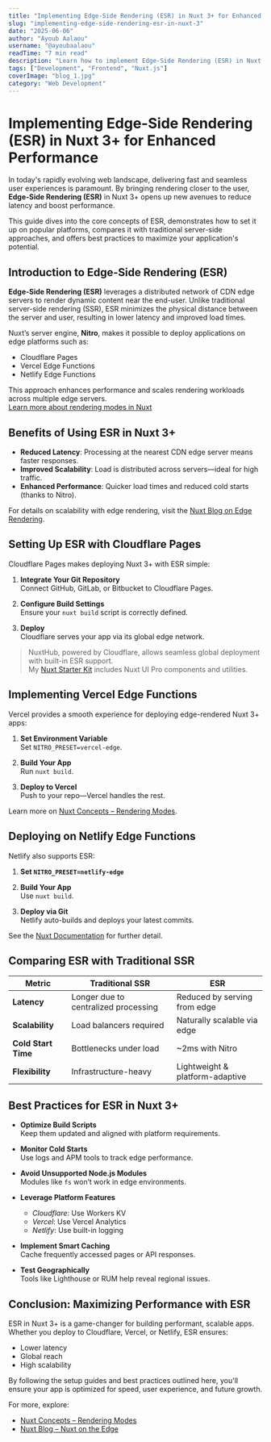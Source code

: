 ```yaml
---
title: "Implementing Edge-Side Rendering (ESR) in Nuxt 3+ for Enhanced Performance"
slug: "implementing-edge-side-rendering-esr-in-nuxt-3"
date: "2025-06-06"
author: "Ayoub Aalaou"
username: "@ayoubaalaou"
readTime: "7 min read"
description: "Learn how to implement Edge-Side Rendering (ESR) in Nuxt 3+ using platforms like Vercel, Cloudflare, and Netlify to improve performance, scalability, and load times."
tags: ["Development", "Frontend", "Nuxt.js"]
coverImage: "blog_1.jpg"
category: "Web Development"
---
```



# Implementing Edge-Side Rendering (ESR) in Nuxt 3+ for Enhanced Performance

In today's rapidly evolving web landscape, delivering fast and seamless user experiences is paramount. By bringing rendering closer to the user, **Edge-Side Rendering (ESR)** in Nuxt 3+ opens up new avenues to reduce latency and boost performance.

This guide dives into the core concepts of ESR, demonstrates how to set it up on popular platforms, compares it with traditional server-side approaches, and offers best practices to maximize your application's potential.

## Introduction to Edge-Side Rendering (ESR)

**Edge-Side Rendering (ESR)** leverages a distributed network of CDN edge servers to render dynamic content near the end-user. Unlike traditional server-side rendering (SSR), ESR minimizes the physical distance between the server and user, resulting in lower latency and improved load times.

Nuxt’s server engine, **Nitro**, makes it possible to deploy applications on edge platforms such as:

- Cloudflare Pages  
- Vercel Edge Functions  
- Netlify Edge Functions

This approach enhances performance and scales rendering workloads across multiple edge servers.  
[Learn more about rendering modes in Nuxt](https://nuxt.com/docs/guide/concepts/rendering)

## Benefits of Using ESR in Nuxt 3+

- **Reduced Latency**: Processing at the nearest CDN edge server means faster responses.
- **Improved Scalability**: Load is distributed across servers—ideal for high traffic.
- **Enhanced Performance**: Quicker load times and reduced cold starts (thanks to Nitro).

For details on scalability with edge rendering, visit the [Nuxt Blog on Edge Rendering](https://nuxt.com/blog/nuxt-on-the-edge).

## Setting Up ESR with Cloudflare Pages

Cloudflare Pages makes deploying Nuxt 3+ with ESR simple:

1. **Integrate Your Git Repository**  
   Connect GitHub, GitLab, or Bitbucket to Cloudflare Pages.

2. **Configure Build Settings**  
   Ensure your `nuxt build` script is correctly defined.

3. **Deploy**  
   Cloudflare serves your app via its global edge network.

> NuxtHub, powered by Cloudflare, allows seamless global deployment with built-in ESR support.  
> My [Nuxt Starter Kit](https://github.com/mokkapps/nuxt-starter-kit) includes Nuxt UI Pro components and utilities.

## Implementing Vercel Edge Functions

Vercel provides a smooth experience for deploying edge-rendered Nuxt 3+ apps:

1. **Set Environment Variable**  
   Set `NITRO_PRESET=vercel-edge`.

2. **Build Your App**  
   Run `nuxt build`.

3. **Deploy to Vercel**  
   Push to your repo—Vercel handles the rest.

Learn more on [Nuxt Concepts – Rendering Modes](https://nuxt.com/docs/guide/concepts/rendering).

## Deploying on Netlify Edge Functions

Netlify also supports ESR:

1. **Set `NITRO_PRESET=netlify-edge`**  
2. **Build Your App**  
   Use `nuxt build`.

3. **Deploy via Git**  
   Netlify auto-builds and deploys your latest commits.

See the [Nuxt Documentation](https://nuxt.com/docs/guide/concepts/rendering) for further detail.

## Comparing ESR with Traditional SSR

| Metric | Traditional SSR | ESR |
|--------|------------------|-----|
| **Latency** | Longer due to centralized processing | Reduced by serving from edge |
| **Scalability** | Load balancers required | Naturally scalable via edge |
| **Cold Start Time** | Bottlenecks under load | ~2ms with Nitro |
| **Flexibility** | Infrastructure-heavy | Lightweight & platform-adaptive |

## Best Practices for ESR in Nuxt 3+

- **Optimize Build Scripts**  
  Keep them updated and aligned with platform requirements.

- **Monitor Cold Starts**  
  Use logs and APM tools to track edge performance.

- **Avoid Unsupported Node.js Modules**  
  Modules like `fs` won’t work in edge environments.

- **Leverage Platform Features**  
  - *Cloudflare*: Use Workers KV  
  - *Vercel*: Use Vercel Analytics  
  - *Netlify*: Use built-in logging

- **Implement Smart Caching**  
  Cache frequently accessed pages or API responses.

- **Test Geographically**  
  Tools like Lighthouse or RUM help reveal regional issues.

## Conclusion: Maximizing Performance with ESR

ESR in Nuxt 3+ is a game-changer for building performant, scalable apps. Whether you deploy to Cloudflare, Vercel, or Netlify, ESR ensures:

- Lower latency
- Global reach
- High scalability

By following the setup guides and best practices outlined here, you'll ensure your app is optimized for speed, user experience, and future growth.

For more, explore:

- [Nuxt Concepts – Rendering Modes](https://nuxt.com/docs/guide/concepts/rendering)  
- [Nuxt Blog – Nuxt on the Edge](https://nuxt.com/blog/nuxt-on-the-edge)
